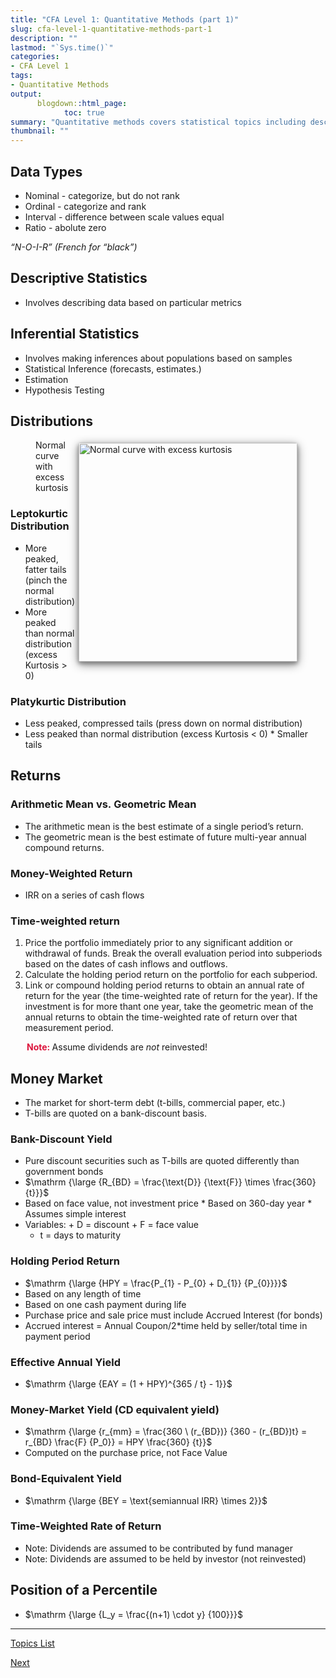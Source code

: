 ```yaml
---
title: "CFA Level 1: Quantitative Methods (part 1)"
slug: cfa-level-1-quantitative-methods-part-1
description: ""
lastmod: "`Sys.time()`"
categories:
- CFA Level 1
tags:
- Quantitative Methods
output:
      blogdown::html_page:
            toc: true
summary: "Quantitative methods covers statistical topics including descriptive statistics, hypothesis testing, and more."
thumbnail: ""
---
```



## Data Types 							

* Nominal - categorize, but do not rank			
* Ordinal - categorize and rank					
* Interval - difference between scale values equal	
* Ratio - abolute zero		

_"N-O-I-R" (French for "black")_

## Descriptive Statistics							
* Involves describing data based on particular metrics

## Inferential Statistics

* Involves making inferences about populations based on samples
* Statistical Inference (forecasts, estimates.)
* Estimation
* Hypothesis Testing							
	
## Distributions				

<p>![Normal curve with excess kurtosis](/post/cfa-level-1-quantitative-methods_files/normal-platy-lepto.png){width="350" style="margin: 5px 5px 5px 5px; border-radius: 1%; box-shadow: 0 3px 6px 0 grey, 0 4px 16px 0 grey; float: right;"}</p>

### Leptokurtic Distribution	

* More peaked, fatter tails (pinch the normal distribution)	
* More peaked than normal distribution (excess Kurtosis > 0)

### Platykurtic Distribution 

* Less peaked, compressed tails (press down on normal distribution)
* Less peaked than normal distribution (excess Kurtosis < 0)	* Smaller tails

## Returns				
										
### Arithmetic Mean vs. Geometric Mean			

* The arithmetic mean is the best estimate of a single period's return.				
* The geometric mean is the best estimate of future multi-year annual compound returns.

### Money-Weighted Return						

* IRR on a series of cash flows			

### Time-weighted return			

1. Price the portfolio immediately prior to any significant addition or withdrawal of funds.  Break the overall evaluation period into subperiods based on the dates of cash inflows and outflows.									
2. Calculate the holding period return on the portfolio for each subperiod.
3. Link or compound holding period returns to obtain an annual rate of return for the year (the time-weighted rate of return for the year). If the investment is for more thant one year, take the geometric mean of the annual returns to obtain the time-weighted rate of return over that measurement period.
										
<font style="color: crimson; font-weight: bold; font: italic; margin-left: 26px;"> Note: </font> Assume dividends are _not_ reinvested!

## Money Market		

* The market for short-term debt (t-bills, commercial paper, etc.)
* T-bills are quoted on a bank-discount basis.			

### Bank-Discount Yield	

* Pure discount securities such as T-bills are quoted differently than government bonds						
* $\mathrm {\large {R_{BD} = \frac{\text{D}} {\text{F}} \times \frac{360} {t}}}$
* Based on face value, not investment price				* Based on 360-day year								* Assumes simple interest			
* Variables:
      + D = discount
      + F = face value
	+ t = days to maturity						
										
### Holding Period Return

* $\mathrm {\large {HPY = \frac{P_{1} - P_{0} + D_{1}} {P_{0}}}}$
* Based on any length of time
* Based on one cash payment during life
* Purchase price and sale price must include Accrued Interest (for bonds)
* Accrued interest = Annual Coupon/2*time held by seller/total time in payment period							

### Effective Annual Yield
										
* $\mathrm {\large {EAY = (1 + HPY)^{365 / t} - 1}}$
									
### Money-Market Yield (CD equivalent yield)	

* $\mathrm {\large {r_{mm} = \frac{360 \ (r_{BD})} {360 - (r_{BD})t} = r_{BD} \frac{F} {P_0}} = HPY \frac{360} {t}}$
* Computed on the purchase price, not Face Value		
				
### Bond-Equivalent Yield	

* $\mathrm {\large {BEY = \text{semiannual IRR} \times 2}}$

### Time-Weighted Rate of Return	

* Note: Dividends are assumed to be contributed by fund manager
* Note: Dividends are assumed to be held by investor (not reinvested)			
								
## Position of a Percentile	

* $\mathrm {\large {L_y =  \frac{(n+1) \cdot y} {100}}}$	

<hr>

<a id="nav__prev" href="../cfa-study-topics">Topics List</a>

<a id="nav__next" href="../cfa-level-1-quantitative-methods-part-2">Next</a>
